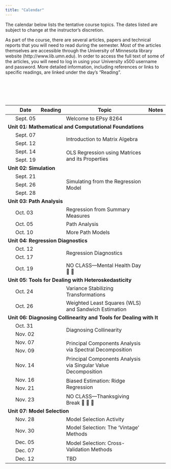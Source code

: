 ```yaml
---
title: "Calendar"
---
```



The calendar below lists the tentative course topics. The dates listed are subject to change at the instructor's discretion.

As part of the course, there are several articles, papers and technical reports that you will need to read during the semester. Most of the articles themselves are accessible through the University of Minnesota library website (http://www.lib.umn.edu). In order to access the full text of some of the articles, you will need to log in using your University x500 username and password. More detailed information, including references or links to specific readings, are linked under the day's "Reading".

<br /><br />


<br />


<table class="table">

<tr>
<th style="width:5%;text-align:center"></th>
<th style="width:10%;">Date</th>
<th style="width:10%;text-align:center">Reading</th>
<th style="width:65%;">Topic</th>
<th style="width:10%;text-align:center">Notes</th>
</tr>
</thead>


<tbody>

<!-- <span style="margin-left:5px; color:#5a067d;font-size:12px;">*[Notes and Script file updated 09-24-2019]*</span></td> -->


<tr>
<td align="center" style="vertical-align:middle;">&nbsp;</td>
<td>Sept. 05</td>
<td align="center" style="vertical-align:middle;">
  <a class="my-link" href="readings/00-welcome-to-8264.html"><span class="fa fa-book"></span></a>
</td>
<td>Welcome to EPsy 8264</td>
<td align="center" style="vertical-align:middle;">&nbsp;</td>
</tr>


<!-- Unit 01: MATHEMATICAL AND COMPUTATIONAL FOUNDATIONS -->

<tr>
<td colspan="5"><b>Unit 01: Mathematical and Computational Foundations</b></td>
</tr>

<tr>
<td align="center" style="vertical-align:middle;">&nbsp;</td>
<td>Sept. 07</td>
<td align="center" style="vertical-align:middle;" rowspan="2">
  <a class="my-link" href="readings/01-01-introduction-to-matrix-algebra.html"><span class="fa fa-book"></span></a>
</td>
<td style="vertical-align:middle;" rowspan="2">Introduction to Matrix Algebra</td>
<td align="center" style="vertical-align:middle;" rowspan="2">
  <a class = "my-link" href="worksheets/01-01-introduction-to-matrix-algebra.html"><span class="fas fa-link"></span></a>
</td>
</tr>

<tr>
<td align="center" style="vertical-align:middle;">&nbsp;</td>
<td>Sept. 12</td>
</tr>

<tr>
<td align="center" style="vertical-align:middle;">&nbsp;</td>
<td>Sept. 14</td>
<td align="center" style="vertical-align:middle;" rowspan="2">
  <a class="my-link" href="readings/01-02-ols.html"><span class="fa fa-book"></span></a>
</td>
<td style="vertical-align:middle;" rowspan="2">OLS Regression using Matrices and its Properties</td>
<td align="center" style="vertical-align:middle;" rowspan="2">
  <a class = "my-link" href="notes/01-02-ols-regression.html"><span class="fas fa-link"></span></a>
</td>
</tr>

<tr>
<td align="center" style="vertical-align:middle;">&nbsp;</td>
<td>Sept. 19</td>
</tr>


<!-- Unit 02: SIMULATION -->


<tr>
<td colspan="5"><b>Unit 02: Simulation</b></td>
</tr>

<tr>
<td align="center" style="vertical-align:middle;">&nbsp;</td>
<td>Sept. 21</td>
<td align="center" style="vertical-align:middle;" rowspan="3">
  <a class="my-link" href="readings/02-01-simulating-from-the-regression-model.html"><span class="fa fa-book"></span></a>
</td>
<td style="vertical-align:middle;" rowspan="3">Simulating from the Regression Model</td>
<td align="center" style="vertical-align:middle;" rowspan="3">
  <a class = "my-link" href="notes/02-01-simulating-from-the-regression-model.html"><span class="fas fa-link"></span></a>
</td>
</tr>

<tr>
<td align="center" style="vertical-align:middle;">&nbsp;</td>
<td>Sept. 26</td>
</tr>

<tr>
<td align="center" style="vertical-align:middle;">&nbsp;</td>
<td>Sept. 28</td>
</tr>


<!-- Unit 03:PATH ANALYSIS -->


<tr>
<td colspan="5"><b>Unit 03: Path Analysis</b></td>
</tr>

<!-- CUT THIS: Add to READING  -->


<tr>
<td align="center" style="vertical-align:middle;">&nbsp;</td>
<td>Oct. 03</td>
<td align="center" style="vertical-align:middle;">
  <a class="my-link" href="readings/03-01-regression-from-summary-measures.html"><span class="fa fa-book"></span></a>
</td>
<td style="vertical-align:middle;">Regression from Summary Measures</td>
<td align="center" style="vertical-align:middle;">
  <a class = "my-link" href="notes/03-01-regression-from-summary-measures.html"><span class="fas fa-link"></span></a>
</td>
</tr>



<tr>
<td align="center" style="vertical-align:middle;">&nbsp;</td>
<td>Oct. 05</td>
<td align="center" style="vertical-align:middle;"></td>
<td style="vertical-align:middle;">Path Analysis</td>
<td align="center" style="vertical-align:middle;">
  <a class = "my-link" href="notes/03-02-path-analysis.html"><span class="fas fa-link"></span></a>
</td>
</tr>


<tr>
<td align="center" style="vertical-align:middle;" >&nbsp;</td>
<td>Oct. 10</td>
<td align="center" style="vertical-align:middle;">
  <!-- <a class="my-link" href="readings/13-cross-validation.html"><span class="fa fa-book"></span></a> -->
</td>
<td style="vertical-align:middle;">More Path Models</td>
<td align="center" style="vertical-align:middle;">
  <a class = "my-link" href="notes/03-03-more-path-analysis.html"><span class="fas fa-link"></span></a>
</td>
</tr>

<!-- <tr> -->
<!-- <td align="center" style="vertical-align:middle;">&nbsp;</td> -->
<!-- <td>Dec. 13</td> -->
<!-- </tr> -->



<!-- Unit 04: REGRESSION DIAGNOSTICS -->


<!-- <tr> -->
<td colspan="5"><b>Unit 04: Regression Diagnostics</b></td>
</tr>

<tr>
<td align="center" style="vertical-align:middle;">&nbsp;</td>
<td>Oct. 12</td>
<td align="center" style="vertical-align:middle;" rowspan="2">
  <a class="my-link" href="readings/04-01-regression-diagnostics.html"><span class="fa fa-book"></span></a>
</td>
<td style="vertical-align:middle;" rowspan="2">Regression Diagnostics</td>
<td align="center" style="vertical-align:middle;" rowspan="2">
  <a class = "my-link" href="notes/04-01-regression-diagnostics.html"><span class="fas fa-link"></span></a>
</td>
</tr>

<tr>
<td align="center" style="vertical-align:middle;">&nbsp;</td>
<td>Oct. 17</td>
</tr>

<tr>
<td align="center" style="vertical-align:middle;">&nbsp;</td>
<td>Oct. 19</td>
<td align="center" style="vertical-align:middle;"></td>
<td style="vertical-align:middle;">NO CLASS---Mental Health Day 🛌 🍷</td>
<td align="center" style="vertical-align:middle;"></td>
</tr>


<!-- Unit 05: HETEROSKEDASTICITY-->


<tr>
<td colspan="5"><b>Unit 05: Tools for Dealing with Heteroskedasticity</b></td>
</tr>

<tr>
<td align="center" style="vertical-align:middle;">&nbsp;</td>
<td>Oct. 24</td>
<td align="center" style="vertical-align:middle;">
  <a class="my-link" href="readings/05-01-variance-stabilizing-transformations.html"><span class="fa fa-book"></span></a>
</td>
<td style="vertical-align:middle;">Variance Stabilizing Transformations</td>
<td align="center" style="vertical-align:middle;">
  <a class = "my-link" href="notes/05-01-tools-for-dealing-with-heteroskedasticity.html"><span class="fas fa-link"></span></a>
</td>
</tr>

<tr>
<td align="center" style="vertical-align:middle;">&nbsp;</td>
<td>Oct. 26</td>
<td align="center" style="vertical-align:middle;">
  <a class="my-link" href="readings/05-02-wls-and-sandwich-estimation.html
  "><span class="fa fa-book"></span></a>
</td>
<td style="vertical-align:middle;">Weighted Least Squares (WLS) and Sandwich Estimation</td>
<td align="center" style="vertical-align:middle;">
  <a class = "my-link" href="notes/05-01-tools-for-dealing-with-heteroskedasticity.html"><span class="fas fa-link"></span></a>
</td>
</tr>



<!-- Unit 06: COLLINEARITY -->


<tr>
<td colspan="5"><b>Unit 06: Diagnosing Collinearity and Tools for Dealing with It</b></td>
</tr>

<tr>
<td align="center" style="vertical-align:middle;">&nbsp;</td>
<td>Oct. 31</td>
<td align="center" style="vertical-align:middle;" rowspan="2">
  <a class="my-link" href="readings/06-01-diagnosing-collinearity.html"><span class="fa fa-book"></span></a>
</td>
<td style="vertical-align:middle;" rowspan="2">Diagnosing Collinearity</td>
<td align="center" style="vertical-align:middle;" rowspan="2">
  <a class = "my-link" href="notes/06-01-diagnosing-collinearity.html"><span class="fas fa-link"></span></a>
</td>
</tr>

<tr>
<td align="center" style="vertical-align:middle;">&nbsp;</td>
<td>Nov. 02</td>
</tr>

<tr>
<td align="center" style="vertical-align:middle;">&nbsp;</td>
<td>Nov. 07</td>
<td align="center" style="vertical-align:middle;" rowspan="2">
  <a class="my-link" href="readings/06-02-pca-via-spectral-decomposition.html"><span class="fa fa-book"></span></a>
</td>
<td style="vertical-align:middle;" rowspan="2">Principal Components Analysis via Spectral Decomposition</td>
<td align="center" style="vertical-align:middle;" rowspan="2">
  <a class = "my-link" href="notes/06-02-pca-via-spectral-decomposition.html"><span class="fas fa-link"></span></a>
</td>
</tr>

<tr>
<td align="center" style="vertical-align:middle;">&nbsp;</td>
<td>Nov. 09</td>
</tr>

<tr>
<td align="center" style="vertical-align:middle;">&nbsp;</td>
<td>Nov. 14</td>
<td align="center" style="vertical-align:middle;">
  <a class="my-link" href="readings/06-03-pca-via-svd.html"><span class="fa fa-book"></span></a>
</td>
<td style="vertical-align:middle;">Principal Components Analysis via Singular Value Decomposition</td>
<td align="center" style="vertical-align:middle;">
  <a class = "my-link" href="notes/06-03-pca-via-svd.html"><span class="fas fa-link"></span></a>
</td>
</tr>

<tr>
<td align="center" style="vertical-align:middle;">&nbsp;</td>
<td>Nov. 16</td>
<td align="center" style="vertical-align:middle;" rowspan="2">
  <a class="my-link" href="readings/06-04-biased-estimation-ridge-regression.html"><span class="fa fa-book"></span></a>
</td>
<td style="vertical-align:middle;" rowspan="2">Biased Estimation: Ridge Regression</td>
<td align="center" style="vertical-align:middle;" rowspan="2">
  <a class = "my-link" href="notes/06-04-biased-estimation-ridge-regression.html"><span class="fas fa-link"></span></a>
</td>
</tr>

<tr>
<td align="center" style="vertical-align:middle;">&nbsp;</td>
<td>Nov. 21</td>
</tr>


<!-- <tr> -->
<!-- <td align="center" style="vertical-align:middle;">&nbsp;</td> -->
<!-- <td>Nov. 21</td> -->
<!-- <td align="center" style="vertical-align:middle;"> -->
<!--   <a class="my-link" href="readings/06-04-biased-estimation-ridge-regression.html"><span class="fa fa-book"></span></a> -->
<!-- </td> -->
<!-- <td style="vertical-align:middle;">Biased Estimation: Ridge Regression  -->
<!-- <br /> <span style="margin-left:20px; color:red;">*[Notes Updated 11-10-2022]*</span> -->
<!-- </td> -->
<!-- <td align="center" style="vertical-align:middle;"> -->
<!--   <a class = "my-link" href="notes/06-04-biased-estimation-ridge-regression.html"><span class="fas fa-link"></span></a> -->
<!-- </td> -->
<!-- </tr> -->

<tr>
<td align="center" style="vertical-align:middle;">&nbsp;</td>
<td>Nov. 23</td>
<td align="center" style="vertical-align:middle;"></td>
<td style="vertical-align:middle;">NO CLASS&mdash;Thanksgiving Break 🦃 🌽 🥧</td>
<td align="center" style="vertical-align:middle;"></td>
</tr>



<!-- Unit 07: MODEL SELECTION -->


<tr>
<td colspan="5"><b>Unit 07: Model Selection</b></td>
</tr>

<tr>
<td align="center" style="vertical-align:middle;">&nbsp;</td>
<td>Nov. 28</td>
<td align="center" style="vertical-align:middle;"></td>
<td style="vertical-align:middle;">Model Selection Activity</td>
<td align="center" style="vertical-align:middle;">
  <a class = "my-link" href="worksheets/07-01-model-selection.html"><span class="fas fa-link"></span></a>
</td>
</tr>


<tr>
<td align="center" style="vertical-align:middle;">&nbsp;</td>
<td>Nov. 30</td>
<td align="center" style="vertical-align:middle;">
  <a class="my-link" href="readings/07-02-model-selection.html"><span class="fa fa-book"></span></a>
</td>
<td style="vertical-align:middle;">Model Selection: The 'Vintage' Methods</td>
<td align="center" style="vertical-align:middle;">
  <a class = "my-link" href="files/07-02-model-selection.pdf"><span class="fas fa-link"></span></a>
</td>
</tr>



<tr>
<td align="center" style="vertical-align:middle;" >&nbsp;</td>
<td>Dec. 05</td>
<td align="center" style="vertical-align:middle;" rowspan="2">
  <a class="my-link" href="readings/07-03-cross-validation.html"><span class="fa fa-book"></span></a>
</td>
<td style="vertical-align:middle;" rowspan="2">Model Selection: Cross-Validation Methods</td>
<td align="center" style="vertical-align:middle;" rowspan="2">
  <a class = "my-link" href="notes/07-03-cross-validation.html"><span class="fas fa-link"></span></a>
</td>
</tr>

<tr>
<td align="center" style="vertical-align:middle;">&nbsp;</td>
<td>Dec. 07</td>
</tr>

<tr>
<td align="center" style="vertical-align:middle;">&nbsp;</td>
<td>Dec. 12</td>
<td align="center" style="vertical-align:middle;"></td>
<td style="vertical-align:middle;">TBD</td>
<td align="center" style="vertical-align:middle;"></td>
</tr>


</tbody>
</table>    


